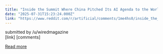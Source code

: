 ```yaml
---
title: "Inside the Summit Where China Pitched Its AI Agenda to the World"
date: "2025-07-31T15:23:24.000Z"
link: "https://www.reddit.com/r/artificial/comments/1me4hs0/inside_the_summit_where_china_pitched_its_ai/"
---
```


submitted by    /u/wiredmagazine  
 [link]   [comments]

[Read more](https://www.reddit.com/r/artificial/comments/1me4hs0/inside_the_summit_where_china_pitched_its_ai/)
